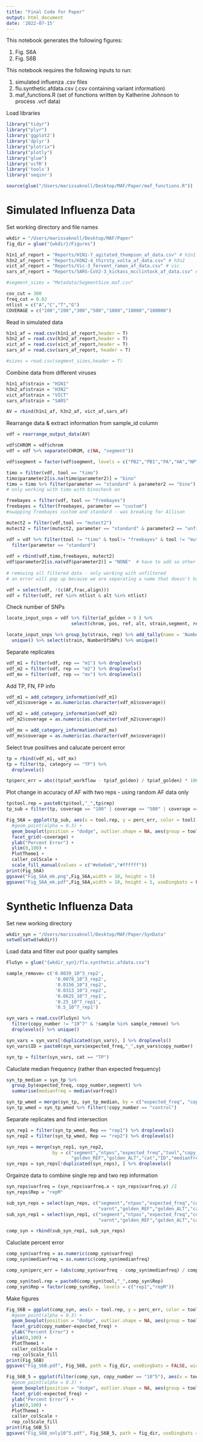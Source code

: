```yaml
---
title: "Final Code for Paper"
output: html_document
date: '2022-07-15'
---
```


This notebook generates the following figures:

1. Fig. S6A
2. Fig. S6B

This notebook requires the following inputs to run:

1. simulated influenza .csv files
2. flu.synthetic.afdata.csv (.csv containing variant information)
3. maf_functions.R (set of functions written by Katherine Johnson to process .vcf data)

Load libraries
```r
library("tidyr")
library("plyr")
library('ggplot2')
library('dplyr')
library("plotrix") 
library("plotly")
library("glue")
library('vcfR')
library('tools')
library('seqinr')

source(glue("/Users/marissaknoll/Desktop/MAF/Paper/maf_functions.R"))
```

# Simulated Influenza Data

Set working directory and file names
```r
wkdir = "/Users/marissaknoll/Desktop/MAF/Paper"
fig_dir = glue("{wkdir}/Figures")

h1n1_af_report = "Reports/H1N1-7_agitated_thompson_af_data.csv" # h1n1
h3n2_af_report = "Reports/H3N2-4_thirsty_volta_af_data.csv" # h3n2
vict_af_report = "Reports/Vic-3_fervent_raman_af_data.csv" # vic
sars_af_report = "Reports/SARS-CoV2-3_kickass_mcclintock_af_data.csv" # sars

#segment_sizes = "Metadata/SegmentSize.maf.csv"

cov_cut = 300
freq_cut = 0.02
ntlist = c("A","C","T","G")
COVERAGE = c("100","200","300","500","1000","10000","100000")
```

Read in simulated data
```r
h1n1_af = read.csv(h1n1_af_report,header = T)
h3n2_af = read.csv(h3n2_af_report,header = T)
vict_af = read.csv(vict_af_report,header = T)
sars_af = read.csv(sars_af_report, header = T)

#sizes = read.csv(segment_sizes,header = T)
```

Combine data from different viruses
```r
h1n1_af$strain = "H1N1"
h3n2_af$strain = "H3N2"
vict_af$strain = "VICT"
sars_af$strain = "SARS"

AV = rbind(h1n1_af, h3n2_af, vict_af,sars_af)
```

Rearrange data & extract information from sample_id column
```r
vdf = rearrange_output_data(AV)

vdf$CHROM = vdf$chrom
vdf = vdf %>% separate(CHROM, c(NA, "segment"))

vdf$segment = factor(vdf$segment, levels = c("PB2","PB1","PA","HA","NP","NA","MP","NS","CoV2"))

timo = filter(vdf, tool == "timo")
timo$parameter2[is.na(timo$parameter2)] = "bino"
timo = timo %>% filter(parameter == "standard" & parameter2 == "bino")
# only working with timo with binocheck on

freebayes = filter(vdf, tool == "freebayes")
freebayes = filter(freebayes, parameter == "custom")
#swapping freebayes custom and standard - was breaking for Allison

mutect2 = filter(vdf,tool == "mutect2")
mutect2 = filter(mutect2, parameter == "standard" & parameter2 == "unfiltered")

vdf = vdf %>% filter(tool != "timo" & tool!= "freebayes" & tool != "mutect2") %>%
  filter(parameter == "standard")
  
vdf = rbind(vdf,timo,freebayes, mutect2)
vdf$parameter2[is.na(vdf$parameter2)] = "NONE"  # have to add so other na"s can be turned to zero
  
# removing all filtered data - only working with unfiltered
# an error will pop up because we are separating a name that doesn't have all comp

vdf = select(vdf, !(c(AF,frac,align)))
vdf = filter(vdf, ref %in% ntlist & alt %in% ntlist)
```

Check number of SNPs
```r
locate_input_snps = vdf %>% filter(af_golden > 0 ) %>%
                        select(chrom, pos, ref, alt, strain,segment, rep) %>% unique()

locate_input_snps %>% group_by(strain, rep) %>% add_tally(name = 'NumberOfSNPs') %>% ungroup() %>%
  unique() %>% select(strain, NumberOfSNPs) %>% unique()
```

Separate replicates
```r
vdf_m1 = filter(vdf, rep == "m1") %>% droplevels()
vdf_m2 = filter(vdf, rep == "m2") %>% droplevels()
vdf_mx = filter(vdf, rep == "mx") %>% droplevels()
```

Add TP, FN, FP info
```r
vdf_m1 = add_category_information(vdf_m1)
vdf_m1$coverage = as.numeric(as.character(vdf_m1$coverage))

vdf_m2 = add_category_information(vdf_m2)
vdf_m2$coverage = as.numeric(as.character(vdf_m2$coverage))

vdf_mx = add_category_information(vdf_mx)
vdf_mx$coverage = as.numeric(as.character(vdf_mx$coverage))
```

Select true posiitves and calucate percent error
```r
tp = rbind(vdf_m1, vdf_mx)
tp = filter(tp, category == "TP") %>% 
  droplevels()

tp$perc_err = abs((tp$af_workflow - tp$af_golden) / tp$af_golden) * 100
```

Plot change in accuracy of AF with two reps - using random AF data only
```r
tp$tool.rep = paste0(tp$tool,"_",tp$rep)
tp_sub = filter(tp, coverage == "100" | coverage == "500" | coverage == "1000")

Fig_S6A = ggplot(tp_sub, aes(x = tool.rep, y = perc_err, color = tool)) +
  #geom_point(alpha = 0.3) +
  geom_boxplot(position = "dodge", outlier.shape = NA, aes(group = tool.rep, fill = rep)) +
  facet_grid(~coverage) +
  ylab("Percent Error") +
  ylim(0,100) +
  PlotTheme1 +
  caller_colScale +
  scale_fill_manual(values = c("#e6e6e6","#ffffff"))
print(Fig_S6A)
ggsave("Fig_S6A_mk.png",Fig_S6A,width = 10, height = 5)
ggsave("Fig_S6A_mk.pdf",Fig_S6A,width = 10, height = 5, useDingbats = FALSE)
```

# Synthetic Influenza Data

Set new working directory
```r
wkdir_syn = "/Users/marissaknoll/Desktop/MAF/Paper/SynData"
setwd(setwd(wkdir)) 
```

Load data and filter out poor quality samples
```r
FluSyn = glue("{wkdir_syn}/flu.synthetic.afdata.csv")

sample_remove= c('0.0039_10^3_rep2',
                  '0.0078_10^3_rep2',
                  '0.0156_10^3_rep2',
                  '0.0313_10^3_rep2',
                  '0.0625_10^7_rep1',
                  '0.25_10^7_rep1',
                  '0.5_10^7_rep1')

syn_vars = read.csv(FluSyn) %>% 
  filter(copy_number != "10^7" & !sample %in% sample_remove) %>% 
  droplevels() %>% unique()

syn_vars = syn_vars[!duplicated(syn_vars), ] %>% droplevels()
syn_vars$ID = paste0(syn_vars$expected_freq,"_",syn_vars$copy_number)

syn_tp = filter(syn_vars, cat == "TP")
```

Caluclate median frequency (rather than expected frequency)
```r
syn_tp_median = syn_tp %>% 
  group_by(expected_freq, copy_number,segment) %>% 
  summarise(medianfreq = median(varfreq))

syn_tp_wmed = merge(syn_tp, syn_tp_median, by = c("expected_freq", "copy_number","segment"))
syn_tp_wmed = syn_tp_wmed %>% filter(!copy_number == "control")
```

Separate replicates and find intersection
```r
syn_rep1 = filter(syn_tp_wmed, Rep == "rep1") %>% droplevels()
syn_rep2 = filter(syn_tp_wmed, Rep == "rep2") %>% droplevels()

syn_reps = merge(syn_rep1, syn_rep2, 
                 by = c("segment","ntpos","expected_freq","tool","copy_number","refnt","varnt",
                        "golden_REF","golden_ALT","cat","ID","medianfreq"))
syn_reps = syn_reps[!duplicated(syn_reps), ] %>% droplevels()
```

Orgainze data to combine single rep and two rep information
```r
syn_reps$varfreq = (syn_reps$varfreq.x + syn_reps$varfreq.y) /2
syn_reps$Rep = "repM"

sub_syn_reps = select(syn_reps, c("segment","ntpos","expected_freq","copy_number","tool","refnt", 
                                  "varnt","golden_REF","golden_ALT","cat","medianfreq", "varfreq","Rep"))
sub_syn_rep1 = select(syn_rep1, c("segment","ntpos","expected_freq","copy_number","tool","refnt", 
                                  "varnt","golden_REF","golden_ALT","cat","medianfreq", "varfreq","Rep"))

comp_syn = rbind(sub_syn_rep1, sub_syn_reps)
```

Caluclate percent error
```r
comp_syn$varfreq = as.numeric(comp_syn$varfreq)
comp_syn$medianfreq = as.numeric(comp_syn$medianfreq)

comp_syn$perc_err = (abs(comp_syn$varfreq - comp_syn$medianfreq) / comp_syn$medianfreq) * 100

comp_syn$tool.rep = paste0(comp_syn$tool,"_",comp_syn$Rep)
comp_syn$Rep = factor(comp_syn$Rep, levels = c("rep1","repM"))
```

Make figures
```r
Fig_S6B = ggplot(comp_syn, aes(x = tool.rep, y = perc_err, color = tool)) +
  #geom_point(alpha = 0.3) +
  geom_boxplot(position = "dodge", outlier.shape = NA, aes(group = tool.rep, fill = Rep)) +
  facet_grid(copy_number~expected_freq) +
  ylab("Percent Error") +
  ylim(0,100) +
  PlotTheme1 +
  caller_colScale +
  rep_colScale_fill
print(Fig_S6B)
ggsave("Fig_S6B.pdf", Fig_S6B, path = fig_dir, useDingbats = FALSE, width = 20, height = 20)

Fig_S6B_5 = ggplot(filter(comp_syn, copy_number == "10^5"), aes(x = tool.rep, y = perc_err, color = tool)) +
  #geom_point(alpha = 0.3) +
  geom_boxplot(position = "dodge", outlier.shape = NA, aes(group = tool.rep, fill = Rep)) +
  facet_grid(~expected_freq) +
  ylab("Percent Error") +
  ylim(0,100) +
  PlotTheme1 +
  caller_colScale +
  rep_colScale_fill
print(Fig_S6B_5)
ggsave("Fig_S6B_only10^5.pdf", Fig_S6B_5, path = fig_dir, useDingbats = FALSE, width = 15, height = 10)
```
